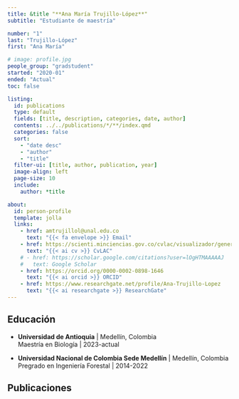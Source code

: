 ```yaml
---
title: &title "**Ana María Trujillo-López**"
subtitle: "Estudiante de maestría"

number: "1"
last: "Trujillo-López"
first: "Ana María"

# image: profile.jpg
people_group: "gradstudent"
started: "2020-01"
ended: "Actual"
toc: false

listing: 
  id: publications
  type: default
  fields: [title, description, categories, date, author]
  contents: ../../publications/*/**/index.qmd
  categories: false
  sort:
    - "date desc"
    - "author"
    - "title"
  filter-ui: [title, author, publication, year]
  image-align: left
  page-size: 10
  include:
    author: *title

about:
  id: person-profile
  template: jolla
  links:
    - href: amtrujillol@unal.edu.co
      text: "{{< fa envelope >}} Email"
    - href: https://scienti.minciencias.gov.co/cvlac/visualizador/generarCurriculoCv.do?cod_rh=0001753642
      text: "{{< ai cv >}} CvLAC"
    # - href: https://scholar.google.com/citations?user=lOgHTMAAAAAJ
    #   text: Google Scholar
    - href: https://orcid.org/0000-0002-0898-1646
      text: "{{< ai orcid >}} ORCID"
    - href: https://www.researchgate.net/profile/Ana-Trujillo-Lopez
      text: "{{< ai researchgate >}} ResearchGate"
---
```


::: {#person-profile}
:::



## Educación

-   **Universidad de Antioquia** \| Medellín, Colombia\
    Maestría en Biología \| 2023-actual\
    <!-- Estudio aerobiológico en la ciudad de Medellín (Colombia): una variable biológica de la calidad del aire en una ciudad altamente contaminada -->

-   **Universidad Nacional de Colombia Sede Medellín** \| Medellín, Colombia\
    Pregrado en Ingeniería Forestal \| 2014-2022\
    <!-- Exploración de la utilidad de la región ITS en estudios filogeográficos de plantas de áreas de Páramo -->

## Publicaciones

::: {#publications}
:::